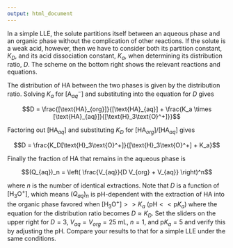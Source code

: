 ```yaml
---
output: html_document
---
```


In a simple LLE, the solute partitions itself between an aqueous phase and an organic phase without the complication of other reactions. If the solute is a weak acid, however, then we have to consider both its partition constant, $K_D$, and its acid dissociation constant, $K_a$, when determining its distribution ratio, $D$. The scheme on the bottom right shows the relevant reactions and equations.

The distribution of HA between the two phases is given by the distribution ratio. Solving $K_a$ for $[\text{A}_{aq}^-]$ and substituting into the equation for $D$ gives

$$D = \frac{[\text{HA}_{org}]}{[\text{HA}_{aq}] + \frac{K_a \times [\text{HA}_{aq}]}{[\text{H}_3\text{O}^+]}}$$

Factoring out $[\text{HA}_{aq}]$ and substituting $K_D$ for $[\text{HA}_{org}]/[\text{HA}_{aq}]$ gives

$$D = \frac{K_D[\text{H}_3\text{O}^+]}{[\text{H}_3\text{O}^+] + K_a}$$

Finally the fraction of HA that remains in the aqueous phase is

$$(Q_{aq})_n = \left( \frac{V_{aq}}{D V_{org} + V_{aq}} \right)^n$$

where $n$ is the number of identical extractions. Note that $D$ is a function of $[\text{H}_3\text{O}^+]$, which means $(Q_{aq})_n$ is pH-dependent with the extraction of HA into the organic phase favored when $[\text{H}_3\text{O}^+] >> K_a$ ($\text{pH} << \text{p}K_a$) where the equation for the distribution ratio becomes $D \approx K_D$. Set the sliders on the upper right for $D = 3$, $V_{aq} = V_{org} = 25 \text{ mL}$, $n = 1$, and $\text{p}K_a = 5$ and verify this by adjusting the pH. Compare your results to that for a simple LLE under the same conditions. 
